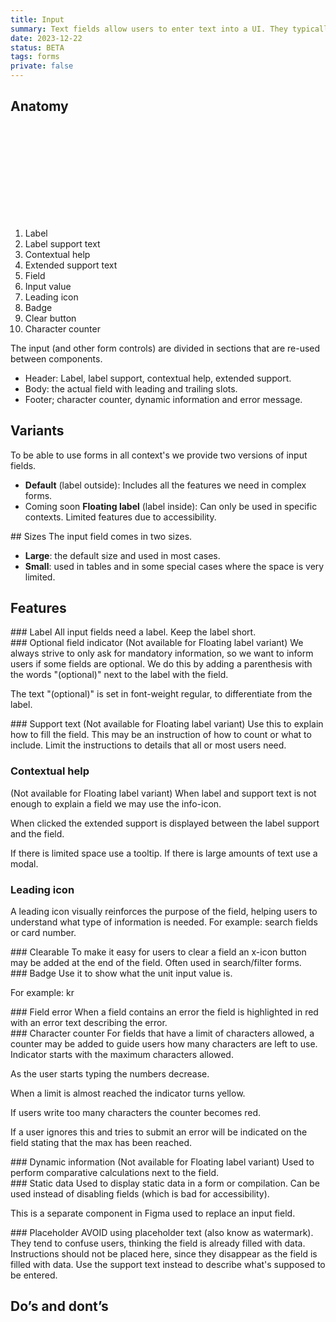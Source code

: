```yaml
---
title: Input
summary: Text fields allow users to enter text into a UI. They typically appear in forms and dialogs.
date: 2023-12-22
status: BETA
tags: forms
private: false
---
```


## Anatomy  
<SVG name="anatomy" caption="Anatomy of Input field" />

1. Label
2. Label support text
3. Contextual help
4. Extended support text
5. Field
6. Input value
7. Leading icon
8. Badge
9. Clear button
10. Character counter


The input (and other form controls) are divided in sections that are re-used between components. 
- Header: Label, label support, contextual help, extended support.
- Body: the actual field with leading and trailing slots.
- Footer; character counter, dynamic information and error message.


## Variants

To be able to use forms in all context's we provide two versions of input fields.
- **Default** (label outside): Includes all the features we need in complex forms.
- <Badge variant="notice">Coming soon</Badge> **Floating label** (label inside): Can only be used in specific contexts. Limited features due to accessibility.

<Grid columns="2">
    <Figma node="606-10125" caption="Default" />
    <Figma node="606-10127" caption="Floating label" />
</Grid>


<GdsDivider size="4xl" opacity="0.2" />

<Grid columns="2">
<div>
## Sizes
The input field comes in two sizes.

- **Large**: the default size and used in most cases.
- **Small**: used in tables and in some special cases where the space is very limited.

</div>
<Figma node="606-10448" caption="Large and Small input field" />
</Grid>

<GdsDivider size="4xl" opacity="0.2" />

## Features

<Grid columns="2">
<div>
### Label
All input fields need a label. Keep the label short. 
</div>
<Figma node="606-10448" caption="Large input field with just a label." />
</Grid>

<Grid columns="2">
<div>
### Optional field indicator
(Not available for Floating label variant)
We always strive to only ask for mandatory information, so we want to inform users if some fields are optional. We do this by adding a parenthesis with the words "(optional)" next to the label with the field.

The text "(optional)" is set in font-weight regular, to differentiate from the label.
</div>
<Figma node="606-10448" caption="Use '(optional)' to mark optional fields." />
</Grid>

<Grid columns="2">
<div>
### Support text
(Not available for Floating label variant)
Use this to explain how to fill the field. This may be an instruction of how to 
count or what to include. Limit the instructions to details that all or most users need.
</div>
<Figma node="606-10448" caption="" />
</Grid>

### Contextual help
(Not available for Floating label variant)
When  label and support text is not enough to explain a field we may use the info-icon. 

When clicked the extended support is displayed between the label support and the field.

If there is limited space use a tooltip. 
If there is large amounts of text use a modal.

<Grid columns="2">
<Figma node="606-10448" caption="Info icon button to reach help." />
<Figma node="606-10448" caption="Extended support visible" />
</Grid>

### Leading icon
A leading icon visually reinforces the purpose of the field, helping users  to understand what type of information is needed. 
For example: search fields or card number.

<Grid columns="2">
<Figma node="606-10448" caption="Leading icon to indicate it's a search field." />
<Figma node="606-10448" caption="Leading icon to indicate a card number." />
</Grid>

<Grid columns="2">
<div>
### Clearable
To make it easy for users to clear a field an x-icon button may be added at the end of the field. 
Often used in search/filter forms.
</div>
<Figma node="606-10448" caption="Makes it easy to clear a search filter." />
</Grid>

<Grid columns="2">
<div>
### Badge
Use it to show what the unit input value is.

For example: kr
</div>
<Figma node="606-10448" caption="Badge used to display the currency EUR." />
</Grid>

<Grid columns="2">
<div>
### Field error
When a field contains an error the field is highlighted in red with an error text describing the error.
</div>
<Figma node="606-10448" caption="Input field containing an error." />
</Grid>

<Grid columns="2">
<div>
### Character counter
For fields that have a limit of characters allowed, a counter may be added to guide users how many characters are left to use. Indicator starts with the maximum characters allowed. 

As the user starts typing the numbers decrease. 

When a limit is almost reached the indicator turns yellow. 

If users write too many characters the counter becomes red. 

If a user ignores this and tries to submit an error will be indicated on the field stating that the max has been reached.
</div>
<Figma node="606-10448" caption="Input field with counter" />
</Grid>

<Grid columns="2">
<div>
### Dynamic information
(Not available for Floating label variant)
Used to perform comparative calculations next to the field.
</div>
<Figma node="606-10448" caption="Dynamic information displayed under the input field." />
</Grid>

<Grid columns="2">
<div>
### Static data
Used to display static data in a form or compilation.
Can be used instead of disabling fields (which is bad for accessibility).

This is a separate component in Figma used to replace an input field.
</div>
<Figma node="606-10448" caption="Example usage of Static data." />
</Grid>

<Grid columns="2">
<div>
### Placeholder
AVOID using placeholder text (also know as watermark). They tend to confuse users, thinking the field is already filled with data. Instructions should not be placed here, since they disappear as the field is filled with data. Use the support text instead to describe what's supposed to be entered.

</div>
<Dont caption="Don't use placeholders."><Figma node="619-6615" /></Dont> 
</Grid>

## Do’s and dont’s

<Grid columns="2">
    <Do caption="Do use '(optional)' to mark optional fields">
        <Figma node="647-6126" />
    </Do>
    <Dont caption="Don't use asterix to indicate mandatory fields.">
        <Figma node="647-6129" />
    </Dont>
</Grid>
